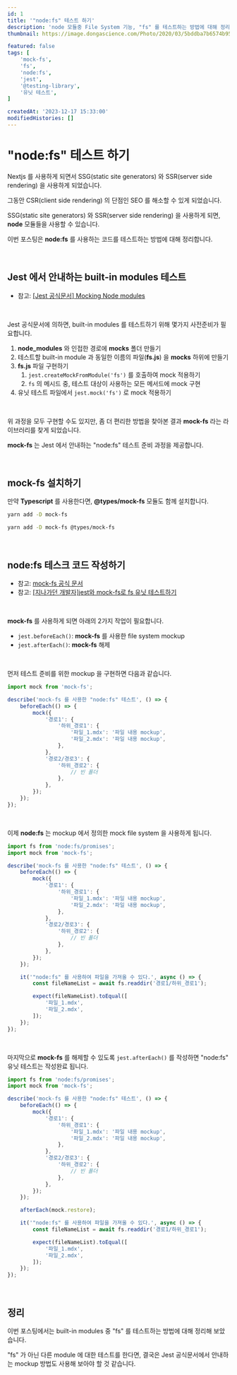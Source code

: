 ```yaml
---
id: 1
title: '"node:fs" 테스트 하기'
description: 'node 모듈중 File System 기능, "fs" 를 테스트하는 방법에 대해 정리합니다.'
thumbnail: https://image.dongascience.com/Photo/2020/03/5bddba7b6574b95d37b6079c199d7101.jpg

featured: false
tags: [
    'mock-fs',
    'fs',
    'node:fs',
    'jest',
    '@testing-library',
    '유닛 테스트',
]

createdAt: '2023-12-17 15:33:00'
modifiedHistories: []
---
```


# "node:fs" 테스트 하기

Nextjs 를 사용하게 되면서 SSG(static site generators) 와 SSR(server side rendering) 을 사용하게 되었습니다.

그동안 CSR(client side rendering) 의 단점인 SEO 를 해소할 수 있게 되었습니다.

SSG(static site generators) 와 SSR(server side rendering) 을 사용하게 되면, **node** 모듈들을 사용할 수 있습니다.

이번 포스팅은 **node:fs** 를 사용하는 코드를 테스트하는 방법에 대해 정리합니다.



<br />



## Jest 에서 안내하는 built-in modules 테스트

* 참고: [[Jest 공식문서] Mocking Node modules](https://jestjs.io/docs/manual-mocks#mocking-node-modules)

<br />

Jest 공식문서에 의하면, built-in modules 를 테스트하기 위해 몇가지 사전준비가 필요합니다.

1. **node_modules** 와 인접한 경로에 **__mocks__** 폴더 만들기
2. 테스트할 built-in module 과 동일한 이름의 파일(**fs.js**) 을 **__mocks__** 하위에 만들기
3. **fs.js** 파일 구현하기
    1. `jest.createMockFromModule('fs')` 를 호출하여 mock 적용하기
    2. `fs` 의 메시드 중, 테스트 대상이 사용하는 모든 메서드에 mock 구현
4. 유닛 테스트 파일에서 `jest.mock('fs')` 로 mock 적용하기

<br />

위 과정을 모두 구현할 수도 있지만, 좀 더 편리한 방법을 찾아본 결과 **mock-fs** 라는 라이브러리를 찾게 되었습니다.

**mock-fs** 는 Jest 에서 안내하는 "node:fs" 테스트 준비 과정을 제공합니다.



<br />



## **mock-fs** 설치하기

만약 **Typescript** 를 사용한다면, **@types/mock-fs** 모듈도 함께 설치합니다.

```bash title="Javascript 사용 시"
yarn add -D mock-fs
```

```bash title="Typescript 사용 시"
yarn add -D mock-fs @types/mock-fs
```



<br />



## **node:fs** 테스크 코드 작성하기

* 참고: [mock-fs 공식 문서](https://github.com/tschaub/mock-fs?tab=readme-ov-file#mock-fs)
* 참고: [[지나가던 개발자]jest와 mock-fs로 fs 유닛 테스트하기](https://znagadeon.dev/post/test-fs/index.html)

<br />

**mock-fs** 를 사용하게 되면 아래의 2가지 작업이 필요합니다.

* `jest.beforeEach()`: **mock-fs** 를 사용한 file system mockup
* `jest.afterEach()`: **mock-fs** 해제

<br />

먼저 테스트 준비를 위한 mockup 을 구현하면 다음과 같습니다.

```typescript showLineNumbers
import mock from 'mock-fs';

describe('mock-fs 를 사용한 "node:fs" 테스트', () => {
    beforeEach(() => {
        mock({
            '경로1': {
                '하위_경로1': {
                    '파일_1.mdx': '파일 내용 mockup',
                    '파일_2.mdx': '파일 내용 mockup',
                },
            },
            '경로2/경로3': {
                '하위_경로2': {
                    // 빈 폴더
                },
            },
        });
    });
});
```

<br />

이제 **node:fs** 는 mockup 에서 정의한 mock file system 을 사용하게 됩니다.

```typescript showLineNumbers
import fs from 'node:fs/promises';
import mock from 'mock-fs';

describe('mock-fs 를 사용한 "node:fs" 테스트', () => {
    beforeEach(() => {
        mock({
            '경로1': {
                '하위_경로1': {
                    '파일_1.mdx': '파일 내용 mockup',
                    '파일_2.mdx': '파일 내용 mockup',
                },
            },
            '경로2/경로3': {
                '하위_경로2': {
                    // 빈 폴더
                },
            },
        });
    });

    it('"node:fs" 를 사용하여 파일을 가져올 수 있다.', async () => {
        const fileNameList = await fs.readdir('경로1/하위_경로1');

        expect(fileNameList).toEqual([
            '파일_1.mdx',
            '파일_2.mdx',
        ]);
    });
});
```

<br />

마지막으로 **mock-fs** 를 해제할 수 있도록 `jest.afterEach()` 를 작성하면 "node:fs" 유닛 테스트는 작성완료 됩니다.

```typescript showLineNumbers
import fs from 'node:fs/promises';
import mock from 'mock-fs';

describe('mock-fs 를 사용한 "node:fs" 테스트', () => {
    beforeEach(() => {
        mock({
            '경로1': {
                '하위_경로1': {
                    '파일_1.mdx': '파일 내용 mockup',
                    '파일_2.mdx': '파일 내용 mockup',
                },
            },
            '경로2/경로3': {
                '하위_경로2': {
                    // 빈 폴더
                },
            },
        });
    });

    afterEach(mock.restore);

    it('"node:fs" 를 사용하여 파일을 가져올 수 있다.', async () => {
        const fileNameList = await fs.readdir('경로1/하위_경로1');

        expect(fileNameList).toEqual([
            '파일_1.mdx',
            '파일_2.mdx',
        ]);
    });
});
```



<br />



## 정리

이번 포스팅에서는 built-in modules 중 "fs" 를 테스트하는 방법에 대해 정리해 보았습니다.

"fs" 가 아닌 다른 module 에 대한 테스트를 한다면, 결국은 Jest 공식문서에서 안내하는 mockup 방법도 사용해 보아야 할 것 같습니다.
